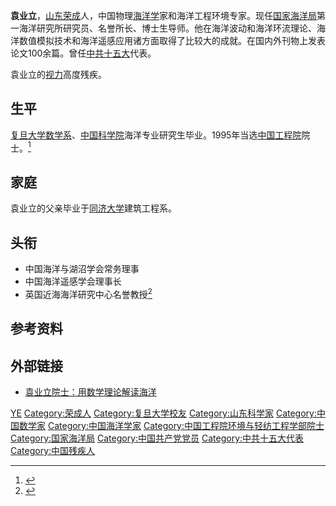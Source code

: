 '''袁业立'''{{BD|1938年|3月29日|||}}，[[山东|山东]][[荣成|荣成]]人，中国物理[[海洋学|海洋学]]家和海洋工程环境专家。现任[[国家海洋局|国家海洋局]]第一海洋研究所研究员、名誉所长、博士生导师。他在海洋波动和海洋环流理论、海洋数值模拟技术和海洋遥感应用诸方面取得了比较大的成就。在国内外刊物上发表论文100余篇。曾任[[中共十五大|中共十五大]]代表。

袁业立的[[视力|视力]]高度残疾。

== 生平 ==
[[复旦大学数学系|复旦大学数学系]]、[[中国科学院|中国科学院]]海洋专业研究生毕业。1995年当选[[中国工程院|中国工程院]]院士。<ref >{{cite web |url=http://www.cae.cn/cae/jsp/jump.jsp?oid=20111231115317671744024 |language= |title=袁业立 |publisher=中国工程院 |date= |accessdate=2015-8 |archive-date=2017-07-10 |archive-url=https://web.archive.org/web/20170710035127/http://www.cae.cn/cae/jsp/jump.jsp?oid=20111231115317671744024 |dead-url=no }}</ref>

== 家庭 ==
袁业立的父亲毕业于[[同济大学|同济大学]]建筑工程系。

== 头衔 ==
* 中国海洋与湖沼学会常务理事
* 中国海洋遥感学会理事长
* 英国近海海洋研究中心名誉教授<ref>{{cite web|url=http://www.qingdaonews.com/content/2005-09/08/content_5367232.htm|title=袁业立：科学一小步创新一大步--青岛新闻网|publisher=|access-date=2015-08-21|archive-date=2016-03-04|archive-url=https://web.archive.org/web/20160304060653/http://www.qingdaonews.com/content/2005-09/08/content_5367232.htm|dead-url=no}}</ref>

== 参考资料 ==
{{reflist}}

== 外部链接 ==
* [http://www.cast.org.cn/n35081/n35563/n38740/13637107.html 袁业立院士：用数学理论解读海洋]{{Dead link|date=2018年6月 |bot=InternetArchiveBot |fix-attempted=no }}

{{中国工程院环境与轻纺工程学部院士}}

{{Authority control}}
{{DEFAULTSORT:Yuan袁}}
[[Category:袁姓|YE]]
[[Category:荣成人|Category:荣成人]]
[[Category:复旦大学校友|Category:复旦大学校友]]
[[Category:山东科学家|Category:山东科学家]]
[[Category:中国数学家|Category:中国数学家]]
[[Category:中国海洋学家|Category:中国海洋学家]]
[[Category:中国工程院环境与轻纺工程学部院士|Category:中国工程院环境与轻纺工程学部院士]]
[[Category:国家海洋局|Category:国家海洋局]]
[[Category:中国共产党党员|Category:中国共产党党员]]
[[Category:中共十五大代表|Category:中共十五大代表]]
[[Category:中国残疾人|Category:中国残疾人]]